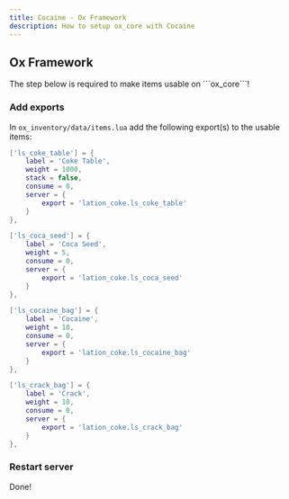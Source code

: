 ```yaml
---
title: Cocaine - Ox Framework
description: How to setup ox_core with Cocaine
---
```



## Ox Framework

<Callout type="warning" emoji="⚠️">
    The step below is required to make items usable on ```ox_core```!
</Callout>

<Steps>

### Add exports

In ```ox_inventory/data/items.lua``` add the following export(s) to the usable items:

```lua copy filename="ox_inventory/data/items.lua" {5-8, 14-17, 23-26, 32-35}
['ls_coke_table'] = {
    label = 'Coke Table',
    weight = 1000,
    stack = false,
    consume = 0,
    server = {
        export = 'lation_coke.ls_coke_table'
    }
},

['ls_coca_seed'] = {
    label = 'Coca Seed',
    weight = 5,
    consume = 0,
    server = {
        export = 'lation_coke.ls_coca_seed'
    }
},

['ls_cocaine_bag'] = {
    label = 'Cocaine',
    weight = 10,
    consume = 0,
    server = {
        export = 'lation_coke.ls_cocaine_bag'
    }
},

['ls_crack_bag'] = {
    label = 'Crack',
    weight = 10,
    consume = 0,
    server = {
        export = 'lation_coke.ls_crack_bag'
    }
},
```
 
### Restart server
Done!

</Steps>